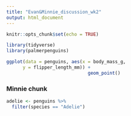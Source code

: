 ```yaml
---
title: "Evan&Minnie_discussion_wk2"
output: html_document
---
```


```r
knitr::opts_chunk$set(echo = TRUE)

library(tidyverse)
library(palmerpenguins)
```

```r
ggplot(data = penguins, aes(x = body_mass_g, 
      y = flipper_length_mm)) + 
                              geom_point()

```

### Minnie chunk
```r
adelie <- penguins %>% 
  filter(species == "Adelie")

```

